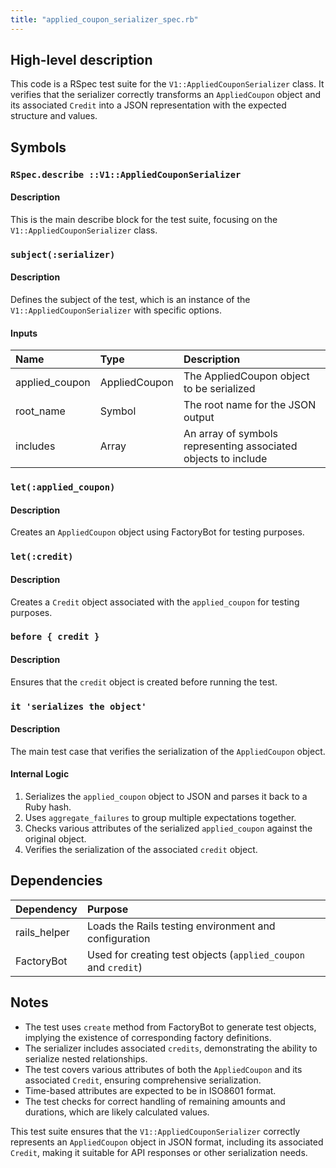 ```yaml
---
title: "applied_coupon_serializer_spec.rb"
---
```


## High-level description
This code is a RSpec test suite for the `V1::AppliedCouponSerializer` class. It verifies that the serializer correctly transforms an `AppliedCoupon` object and its associated `Credit` into a JSON representation with the expected structure and values.

## Symbols

### `RSpec.describe ::V1::AppliedCouponSerializer`
#### Description
This is the main describe block for the test suite, focusing on the `V1::AppliedCouponSerializer` class.

### `subject(:serializer)`
#### Description
Defines the subject of the test, which is an instance of the `V1::AppliedCouponSerializer` with specific options.

#### Inputs
| Name | Type | Description |
|:-----|:-----|:------------|
| applied_coupon | AppliedCoupon | The AppliedCoupon object to be serialized |
| root_name | Symbol | The root name for the JSON output |
| includes | Array | An array of symbols representing associated objects to include |

### `let(:applied_coupon)`
#### Description
Creates an `AppliedCoupon` object using FactoryBot for testing purposes.

### `let(:credit)`
#### Description
Creates a `Credit` object associated with the `applied_coupon` for testing purposes.

### `before { credit }`
#### Description
Ensures that the `credit` object is created before running the test.

### `it 'serializes the object'`
#### Description
The main test case that verifies the serialization of the `AppliedCoupon` object.

#### Internal Logic
1. Serializes the `applied_coupon` object to JSON and parses it back to a Ruby hash.
2. Uses `aggregate_failures` to group multiple expectations together.
3. Checks various attributes of the serialized `applied_coupon` against the original object.
4. Verifies the serialization of the associated `credit` object.

## Dependencies
| Dependency | Purpose |
|:-----------|:--------|
| rails_helper | Loads the Rails testing environment and configuration |
| FactoryBot | Used for creating test objects (`applied_coupon` and `credit`) |

## Notes
- The test uses `create` method from FactoryBot to generate test objects, implying the existence of corresponding factory definitions.
- The serializer includes associated `credits`, demonstrating the ability to serialize nested relationships.
- The test covers various attributes of both the `AppliedCoupon` and its associated `Credit`, ensuring comprehensive serialization.
- Time-based attributes are expected to be in ISO8601 format.
- The test checks for correct handling of remaining amounts and durations, which are likely calculated values.

This test suite ensures that the `V1::AppliedCouponSerializer` correctly represents an `AppliedCoupon` object in JSON format, including its associated `Credit`, making it suitable for API responses or other serialization needs.